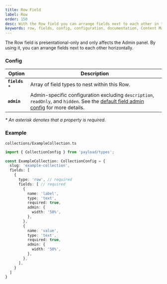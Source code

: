 ```yaml
---
title: Row Field
label: Row
order: 150
desc: With the Row field you can arrange fields next to each other in the Admin Panel to help you customize your Dashboard.
keywords: row, fields, config, configuration, documentation, Content Management System, cms, headless, javascript, node, react, express
---
```


<Banner >
  The Row field is presentational-only and only affects the Admin panel. By using it, you can arrange fields next to each other horizontally.
</Banner>

### Config

| Option           | Description |
| ---------------- | ----------- |
| **`fields`** *       | Array of field types to nest within this Row. |
| **`admin`**          | Admin-specific configuration excluding `description`, `readOnly`, and `hidden`. See the [default field admin config](/docs/fields/overview#admin-config) for more details. |

*\* An asterisk denotes that a property is required.*

### Example

`collections/ExampleCollection.ts`
```ts
import { CollectionConfig } from 'payload/types';

const ExampleCollection: CollectionConfig = {
  slug: 'example-collection',
  fields: [
    {
      type: 'row', // required
      fields: [ // required
        {
          name: 'label',
          type: 'text',
          required: true,
          admin: {
            width: '50%',
          },
        },
        {
          name: 'value',
          type: 'text',
          required: true,
          admin: {
            width: '50%',
          },
        },
      ],
    }
  ]
}

```
